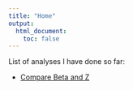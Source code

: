 ```yaml
---
title: "Home"
output:
  html_document:
    toc: false
---
```


List of analyses I have done so far:

* [Compare Beta and Z](CompareZBeta.html)
